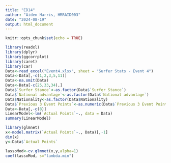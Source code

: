 ---
title: "ED14"
author: "Aiden Harris, HRRAID003"
date: "2024-08-19"
output: html_document
---

```{r setup, include=FALSE}
knitr::opts_chunk$set(echo = TRUE)
```

```{r}
library(readxl)
library(dplyr)
library(ggcorrplot)
library(caret)
library(car)
Data<-read_excel("Event4.xlsx", sheet = "Surfer Stats - Event 4")
Data<-Data[,-c(1,2,3,5,11)]
Data<-na.omit(Data)
Data<-Data[-c(25,33,34),]
Data$`Surfer Stance`<-as.factor(Data$`Surfer Stance`)
Data$`National advantage`<-as.factor(Data$`National advantage`)
Data$Nationality<-as.factor(Data$Nationality)
Data$`Previous 3 Event Points`<-as.numeric(Data$`Previous 3 Event Points`)
Data<-Data[,-c(8)]
LinearModel<-lm(`Actual Points`~., data = Data)
summary(LinearModel)
```

```{r}
library(glmnet)
x<-model.matrix(`Actual Points`~., Data)[,-1]
dim(x)
y<-Data$`Actual Points`

lassoMod<-cv.glmnet(x,y,alpha=1)
coef(lassoMod, s="lambda.min")
```

